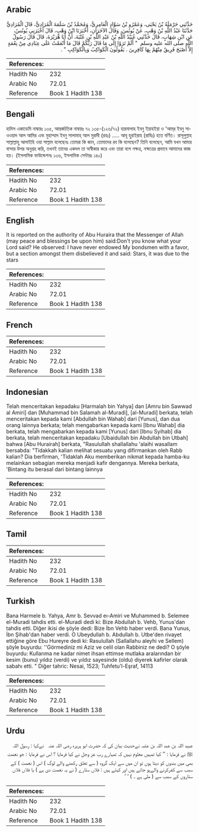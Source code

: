 ## Arabic


<div dir="rtl" lang="ar" style={{fontSize:'larger',backgroundColor:'#f8f9fa',padding:20}}>
حَدَّثَنِي حَرْمَلَةُ بْنُ يَحْيَى، وَعَمْرُو بْنُ سَوَّادٍ الْعَامِرِيُّ، وَمُحَمَّدُ بْنُ سَلَمَةَ الْمُرَادِيُّ، قَالَ الْمُرَادِيُّ حَدَّثَنَا عَبْدُ اللَّهِ بْنُ وَهْبٍ، عَنْ يُونُسَ، وَقَالَ الآخَرَانِ، أَخْبَرَنَا ابْنُ وَهْبٍ، قَالَ أَخْبَرَنِي يُونُسُ، عَنِ ابْنِ شِهَابٍ، قَالَ حَدَّثَنِي عُبَيْدُ اللَّهِ بْنُ عَبْدِ اللَّهِ بْنِ عُتْبَةَ، أَنَّ أَبَا هُرَيْرَةَ، قَالَ قَالَ رَسُولُ اللَّهِ صلى الله عليه وسلم ‏ "‏ أَلَمْ تَرَوْا إِلَى مَا قَالَ رَبُّكُمْ قَالَ مَا أَنْعَمْتُ عَلَى عِبَادِي مِنْ نِعْمَةٍ إِلاَّ أَصْبَحَ فَرِيقٌ مِنْهُمْ بِهَا كَافِرِينَ ‏.‏ يَقُولُونَ الْكَوَاكِبُ وَبِالْكَوَاكِبِ ‏"‏ ‏.‏
</div>
<div style={{backgroundColor:'#f8f9fa',padding:20, marginBottom: 10}}><table> <thead> <tr> <th>References:</th> <th></th> </tr> </thead> <tbody><tr><td>Hadith No</td><td>232</td></tr><tr><td>Arabic No</td><td>72.01</td></tr><tr><td>Reference</td><td>Book 1 Hadith 138</td></tr></tbody></table></div>

## Bengali


<div dir="ltr" lang="bn" style={{fontSize:'larger',backgroundColor:'#f8f9fa',padding:20}}>
হাদিস একাডেমি নাম্বারঃ ১৩৫, আন্তর্জাতিক নাম্বারঃ ৭২ ১৩৫-(১২৬/৭২) হারমালাহ ইবনু ইয়াহইয়া ও 'আম্‌র ইবনু সাওওয়াদ আল আমির এবং মুহাম্মাদ ইবনু সালামাহ্ আল মুরাদী (রহঃ) ..... আবূ হুরাইরাহ (রাযিঃ) হতে বর্ণিত। রাসূলুল্লাহ সাল্লাল্লাহু আলাইহি ওয়া সাল্লাম বলেছেনঃ তোমরা কি জান, তোমাদের রব কি বলেছেন? তিনি বলেছেন, আমি যখন আমার বান্দার উপর অনুগ্রহ করি, তখনই তাদের একদল তা অস্বীকার করে এবং তারা বলে নক্ষত্র, নক্ষত্রের প্রভাবে আমাদের কাজ হয়। (ইসলামিক ফাউন্ডেশনঃ ১৩৬, ইসলামিক সেন্টারঃ ১৪০)
</div>
<div style={{backgroundColor:'#f8f9fa',padding:20, marginBottom: 10}}><table> <thead> <tr> <th>References:</th> <th></th> </tr> </thead> <tbody><tr><td>Hadith No</td><td>232</td></tr><tr><td>Arabic No</td><td>72.01</td></tr><tr><td>Reference</td><td>Book 1 Hadith 138</td></tr></tbody></table></div>

## English


<div dir="ltr" lang="en" style={{fontSize:'larger',backgroundColor:'#f8f9fa',padding:20}}>
It is reported on the authority of Abu Huraira that the Messenger of Allah (may peace and blessings be upon him) said:Don't you know what your Lord said? He observed: I have never endowed My bondsmen with a favor, but a section amongst them disbelieved it and said: Stars, it was due to the stars
</div>
<div style={{backgroundColor:'#f8f9fa',padding:20, marginBottom: 10}}><table> <thead> <tr> <th>References:</th> <th></th> </tr> </thead> <tbody><tr><td>Hadith No</td><td>232</td></tr><tr><td>Arabic No</td><td>72.01</td></tr><tr><td>Reference</td><td>Book 1 Hadith 138</td></tr></tbody></table></div>

## French


<div dir="ltr" lang="fr" style={{fontSize:'larger',backgroundColor:'#f8f9fa',padding:20}}>

</div>
<div style={{backgroundColor:'#f8f9fa',padding:20, marginBottom: 10}}><table> <thead> <tr> <th>References:</th> <th></th> </tr> </thead> <tbody><tr><td>Hadith No</td><td>232</td></tr><tr><td>Arabic No</td><td>72.01</td></tr><tr><td>Reference</td><td>Book 1 Hadith 138</td></tr></tbody></table></div>

## Indonesian


<div dir="ltr" lang="id" style={{fontSize:'larger',backgroundColor:'#f8f9fa',padding:20}}>
Telah menceritakan kepadaku [Harmalah bin Yahya] dan [Amru bin Sawwad al Amiri] dan [Muhammad bin Salamah al-Muradi], [al-Muradi] berkata, telah menceritakan kepada kami [Abdullah bin Wahab] dari [Yunus], dan dua orang lainnya berkata; telah mengabarkan kepada kami [Ibnu Wahab] dia berkata, telah mengabarkan kepada kami [Yunus] dari [Ibnu Syihab] dia berkata, telah menceritakan kepadaku [Ubaidullah bin Abdullah bin Utbah] bahwa [Abu Hurairah] berkata, "Rasulullah shallallahu 'alaihi wasallam bersabda: "Tidakkah kalian melihat sesuatu yang difirmankan oleh Rabb kalian? Dia berfirman, 'Tidaklah Aku memberikan nikmat kepada hamba-ku melainkan sebagian mereka menjadi kafir dengannya. Mereka berkata, 'Bintang itu berasal dari bintang lainnya
</div>
<div style={{backgroundColor:'#f8f9fa',padding:20, marginBottom: 10}}><table> <thead> <tr> <th>References:</th> <th></th> </tr> </thead> <tbody><tr><td>Hadith No</td><td>232</td></tr><tr><td>Arabic No</td><td>72.01</td></tr><tr><td>Reference</td><td>Book 1 Hadith 138</td></tr></tbody></table></div>

## Tamil


<div dir="ltr" lang="ta" style={{fontSize:'larger',backgroundColor:'#f8f9fa',padding:20}}>

</div>
<div style={{backgroundColor:'#f8f9fa',padding:20, marginBottom: 10}}><table> <thead> <tr> <th>References:</th> <th></th> </tr> </thead> <tbody><tr><td>Hadith No</td><td>232</td></tr><tr><td>Arabic No</td><td>72.01</td></tr><tr><td>Reference</td><td>Book 1 Hadith 138</td></tr></tbody></table></div>

## Turkish


<div dir="ltr" lang="tr" style={{fontSize:'larger',backgroundColor:'#f8f9fa',padding:20}}>
Bana Harmele b. Yahya, Amr b. Sevvad eı-Amiri ve Muhammed b. Selemee el-Muradi tahdis etti. el-Muradi dedi ki: Bize Abdullah b. Vehb, Yunus'dan tahdis etti. Diğer ikisi de şöyle dedi: Bize İbn Vehb haber verdi. Bana Yunus, İbn Şihab'dan haber verdi. O Ubeydullah b. Abdullah b. Utbe'den rivayet ettiğine göre Ebu Hureyre dedi ki: Rasulullah (Sallallahu aleyhi ve Sellem) şöyle buyurdu: ''Görmediniz mi Aziz ve celil olan Rabbiniz ne dedi? O şöyle buyurdu: Kullarıma ne kadar nimet ihsan ettimse mutlaka aralarından bir kesim (bunu) yıldız (verdi) ve yıldız sayesinde (oldu) diyerek kafirler olarak sabahı etti. " Diğer tahric: Nesai, 1523; Tuhfetu'l-Eşraf, 14113
</div>
<div style={{backgroundColor:'#f8f9fa',padding:20, marginBottom: 10}}><table> <thead> <tr> <th>References:</th> <th></th> </tr> </thead> <tbody><tr><td>Hadith No</td><td>232</td></tr><tr><td>Arabic No</td><td>72.01</td></tr><tr><td>Reference</td><td>Book 1 Hadith 138</td></tr></tbody></table></div>

## Urdu


<div dir="rtl" lang="ur" style={{fontSize:'larger',backgroundColor:'#f8f9fa',padding:20}}>
عبید اللہ بن عبد اللہ بن عتبہ نےحدیث بیان کی کہ حضرت ابو ہریرہ ‌رضی ‌اللہ ‌عنہ ‌ ‌ نےکہا : رسول اللہ ﷺ نے فرمایا : ’’ کیا تمہیں معلوم نہیں کہ تمہارے رب عز وجل نے کیا فرمایا ؟ اس نے فرمایا : جو نعمت بھی میں بندوں کو دیتا ہوں تو ان میں سے ایک گروہ ( سے تعلق رکھنے والے لوگ ) اس ( نعمت ) کے سبب سے کفرکرنے والےہو جاتے ہیں اور کہتے ہیں : فلاں ستارے ( نے یہ نعمت دی ہے ) یا فلاں فلاں ستاروں کے سبب سے ( ملی ہے ۔ ) ‘ ‘
</div>
<div style={{backgroundColor:'#f8f9fa',padding:20, marginBottom: 10}}><table> <thead> <tr> <th>References:</th> <th></th> </tr> </thead> <tbody><tr><td>Hadith No</td><td>232</td></tr><tr><td>Arabic No</td><td>72.01</td></tr><tr><td>Reference</td><td>Book 1 Hadith 138</td></tr></tbody></table></div>